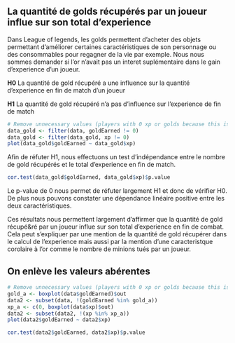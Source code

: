 ## La quantité de golds récupérés par un joueur influe sur son total d'experience

Dans League of legends, les golds permettent d'acheter des objets permettant d'améliorer certaines caractéristiques de son personnage <!-- TODO : Donner des exemples de caracteristiues --> ou des consommables pour regagner de la vie par exemple. Nous nous sommes demander si l'or n'avait pas un interet suplémentaire dans le gain d'experience d'un joueur. 

**H0** La quantité de gold récupéré a une influence sur la quantité d'experience en fin de match d'un joueur

**H1** La quantité de gold récupéré n'a pas d'influence sur l'experience de fin de match

```r
# Remove unnecessary values (players with 0 xp or golds because this is due to innactivity)
data_gold <- filter(data, goldEarned != 0)
data_gold <- filter(data_gold, xp != 0)
plot(data_gold$goldEarned ~ data_gold$xp)
```

Afin de réfuter H1, nous effectuons un test d'indépendance entre le nombre de gold récupérés et le total d'experience en fin de match.

```r
cor.test(data_gold$goldEarned, data_gold$xp)$p.value
```
Le p-value de 0 nous permet de réfuter largement H1 et donc de vérifier H0. De plus nous pouvons constater une dépendance linéaire positive entre les deux caractéristiques.

Ces résultats nous permettent largement d'affirmer que la quantité de gold récupé&ré par un joueur influe sur son total d'experience en fin de combat. Cela peut s'expliquer par une mention de la quantité de gold récupérer dans le calcul de l'experience mais aussi par la mention d'une caracteristque corolaire à l'or comme le nombre de minions tués par un joueur. <!-- TODO : à vérifier -->

## On enlève les valeurs abérentes
```r
# Remove unnecessary values (players with 0 xp or golds because this is due to innactivity)
gold_a <- boxplot(data$goldEarned)$out
data2 <- subset(data, !(goldEarned %in% gold_a))
xp_a <- c(0, boxplot(data$xp)$out)
data2 <- subset(data2, !(xp %in% xp_a))
plot(data2$goldEarned ~ data2$xp)
```

```r
cor.test(data2$goldEarned, data2$xp)$p.value
```